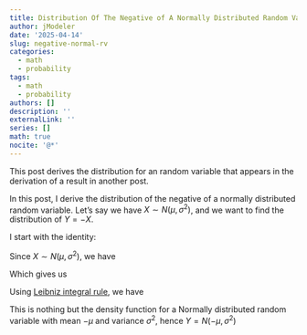 ```yaml
---
title: Distribution Of The Negative of A Normally Distributed Random Variable
author: jModeler
date: '2025-04-14'
slug: negative-normal-rv
categories:
  - math
  - probability
tags:
  - math
  - probability
authors: []
description: ''
externalLink: ''
series: []
math: true
nocite: '@*'
---
```


This post derives the distribution for an random variable that appears in the derivation of a result in another post.

In this post, I derive the distribution of the negative of a normally distributed random variable. Let's say we have $X \sim N(\mu, \sigma^2)$, and we want to find the distribution of $Y=-X$.

I start with the identity:
\begin{align}
  P(Y \le y) = P(-X \le y) = P(X \ge -y) = 1 - P(X \le -y)
\end{align}

Since $X \sim N(\mu, \sigma^2)$, we have
\begin{align}
P(X \le -y) = \int^{-y}_{-\infty} \frac{1}{\sqrt{2\pi\sigma^2}} \exp^{-\frac{(x-\mu)^2}{2\sigma^2}}  dx
\end{align}

Which gives us
\begin{align}
  P(Y \le y) = 1 - P(X \le -y) = 1 - \int^{-y}_{-\infty} \frac{1}{\sqrt{2\pi\sigma^2}} \exp^{-\frac{(x-\mu)^2}{2\sigma^2}}  dx
\end{align}

Using [Leibniz integral rule](https://en.wikipedia.org/wiki/Leibniz_integral_rule), we have

\begin{align}
  f_{Y}(y) = \frac{\partial P(Y \le y)}{\partial y} = &  -  \frac{1}{\sqrt{2\pi\sigma^2}} \exp^{-\frac{(-y-\mu)^2}{2\sigma^2}} \left(\frac{\partial (-y)}{\partial y}\right) \\
           = & - \frac{1}{\sqrt{2\pi\sigma^2}} \exp^{-\frac{(-y-\mu)^2}{2\sigma^2}} (-1) \\
           = &  \frac{1}{\sqrt{2\pi\sigma^2}} \exp^{-\frac{(-y-\mu)^2}{2\sigma^2}} \\
           = & \frac{1}{\sqrt{2\pi\sigma^2}} \exp^{-\frac{(y+\mu)^2}{2\sigma^2}} \\
           = & \frac{1}{\sqrt{2\pi\sigma^2}} \exp^{-\frac{(y-(-\mu))^2}{2\sigma^2}}
\end{align}


This is nothing but the density function for a Normally distributed random variable with mean $-\mu$ and variance $\sigma^2$, hence $Y = N(-\mu, \sigma^2)$